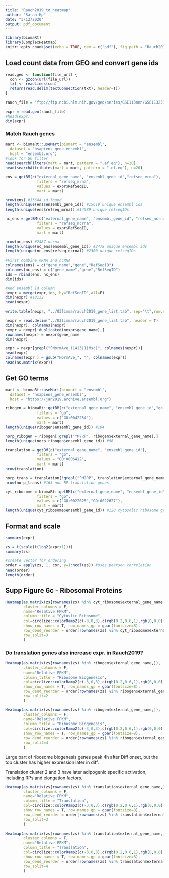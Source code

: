 ---
title: "Rauch2019_to_heatmap"
author: "Sarah Hp"
date: "3/12/2020"
output: pdf_document
---

```{r setup, message=FALSE}
library(biomaRt)
library(ComplexHeatmap)
knitr::opts_chunk$set(echo = TRUE, dev = c("pdf"), fig.path = "Rauch2019_to_heatmap/", fig.dim = c(4, 8))
```

## Load count data from GEO and convert gene ids

```{r}
read.geo <- function(file_url) {
  con <- gzcon(url(file_url))
  txt <- readLines(con)
  return(read.delim(textConnection(txt), header=T))
}
```


```{r}
rauch_file = "ftp://ftp.ncbi.nlm.nih.gov/geo/series/GSE113nnn/GSE113253/suppl/GSE113253%5FGeneExpr%5FAT%2Etxt%2Egz"

expr = read.geo(rauch_file)
#head(expr) 
dim(expr)
```

### Match Rauch genes


```{r id_match}
mart <- biomaRt::useMart(biomart = "ensembl",
  dataset = "hsapiens_gene_ensembl",
  host = "ensembl.org")
#look for GO filter
head(searchFilters(mart = mart, pattern = ".ef.eq"), n=20)
head(searchAttributes(mart = mart, pattern = ".ef.eq"), n=20)

ens = getBM(c("external_gene_name", "ensembl_gene_id","refseq_mrna"), 
              filters = "refseq_mrna",
              values = expr$RefSeqID,
              mart = mart)

nrow(ens) #15644 id found
length(unique(ens$ensembl_gene_id)) #15619 unique ensembl ids
length(unique(ens$refseq_mrna)) #14589 unique refseqIDs

nc_ens = getBM(c("external_gene_name", "ensembl_gene_id", "refseq_ncrna"), 
              filters = "refseq_ncrna",
              values = expr$RefSeqID,
              mart = mart)

nrow(nc_ens) #2487 ncrna
length(unique(nc_ens$ensembl_gene_id)) #2478 unique ensembl ids
length(unique(nc_ens$refseq_ncrna)) #2300 unique refseqIDs
```

```{r}
#First combine mRNA and ncRNA
colnames(ens) = c("gene_name","gene","RefSeqID")
colnames(nc_ens) = c("gene_name","gene","RefSeqID")
ids = rbind(ens, nc_ens)
dim(ids)

#Add ensembl Id column
nexpr = merge(expr,ids, by="RefSeqID",all=F)
dim(nexpr) #18132
head(nexpr)
```


```{r save}
write.table(nexpr, "../03limma/rauch2019_gene_list.tab", sep="\t",row.names=FALSE)
```


```{r load_saved_file}
nexpr = read.delim("../03limma/rauch2019_gene_list.tab", header = T)
dim(nexpr); colnames(nexpr)
nexpr = nexpr[!duplicated(nexpr$gene_name),]
rownames(nexpr) = nexpr$gene_name
dim(nexpr)

expr = nexpr[grepl("^NormAve_(14|3|1|Msc)", colnames(nexpr))]
head(expr)
colnames(expr ) = gsub("NormAve_", "", colnames(expr))
head(as.matrix(expr))
```

## Get GO terms

```{r}
mart <- biomaRt::useMart(biomart = "ensembl",
  dataset = "hsapiens_gene_ensembl",
  host = "https://jan2019.archive.ensembl.org")
```

```{r}
ribogen = biomaRt::getBM(c("external_gene_name", "ensembl_gene_id","go_linkage_type"), 
              filters = "go",
              values = c("GO:0042254"),
              mart = mart)
length(unique(ribogen$ensembl_gene_id)) #104

norp_ribogen = ribogen[!grepl("^M?RP", ribogen$external_gene_name),]
length(unique(norp_ribogen$ensembl_gene_id)) #96
```

```{r}
translation = getBM(c("external_gene_name", "ensembl_gene_id"), 
              filters = "go",
              values = "GO:0006412",
              mart = mart)
nrow(translation)

norp_trans = translation[!grepl("^M?RP", translation$external_gene_name),]
nrow(norp_trans) #165 non RP translation genes
```
```{r}
cyt_ribosome = biomaRt::getBM(c("external_gene_name", "ensembl_gene_id","go_linkage_type"), 
              filters = "go",
              values = c("GO:0022625","GO:0022627"),
              mart = mart)
length(unique(cyt_ribosome$ensembl_gene_id)) #120 cytosolic ribosome genes
```

## Format and scale
```{r}
summary(expr)

zs = t(scale(t(log2(expr+1))))
summary(zs)

#create vector for ordering
order = apply(zs, 1, cor, y=1:ncol(zs)) #uses pearson correlation
head(order)
length(order)
```
## Supp Figure 6c - Ribosomal Proteins

```{r FigureS6c}
Heatmap(as.matrix(zs[rownames(zs) %in% cyt_ribosome$external_gene_name,]),
        cluster_columns = F,
        name="Relative FPKM",
        column_title = "Cytoslic Ribosome",
        col=circlize::colorRamp2(c(-3,0,3),c(rgb(0.2,0.6,1),rgb(0,0,0),rgb(0.95,0.3,0.3))),
        show_row_names = T, row_names_gp = gpar(fontsize=8),
        row_dend_reorder = order[rownames(zs) %in% cyt_ribosome$external_gene_name],
        row_split=3
        )
```

### Do translation genes also increase expr. in Rauch2019?

```{r ribogen}
Heatmap(as.matrix(zs[rownames(zs) %in% ribogen$external_gene_name,]),
        cluster_columns = F,
        name="Relative FPKM",
        column_title = "Ribosome Biogenesis",
        col=circlize::colorRamp2(c(-3,0,3),c(rgb(0.2,0.6,1),rgb(0,0,0),rgb(0.95,0.3,0.3))),
        show_row_names = T, row_names_gp = gpar(fontsize=8),
        row_dend_reorder = order[rownames(zs) %in% ribogen$external_gene_name],
        row_split=2
        )

Heatmap(as.matrix(zs[rownames(zs) %in% ribogen$external_gene_name,]),
        cluster_columns = F,
        name="Relative FPKM",
        column_title = "Ribosome Biogenesis",
        col=circlize::colorRamp2(c(-3,0,3),c(rgb(0.2,0.6,1),rgb(0,0,0),rgb(0.95,0.3,0.3))),
        show_row_names = T, row_names_gp = gpar(fontsize=8),
        row_dend_reorder = order[rownames(zs) %in% ribogen$external_gene_name],
        row_split=4
        )
```

Large part of ribosome biogenesis genes peak 4h after Diff onset, but the top cluster has higher expression later in diff.  

Translation cluster 2 and 3 have later adipogenic specific activation, including RPs and elongation factors.

```{r translation}
Heatmap(as.matrix(zs[rownames(zs) %in% translation$external_gene_name,]),
        cluster_columns = F,
        name="Relative FPKM",
        column_title = "Translation",
        col=circlize::colorRamp2(c(-3,0,3),c(rgb(0.2,0.6,1),rgb(0,0,0),rgb(0.95,0.3,0.3))),
        show_row_names = T, row_names_gp = gpar(fontsize=8),
        row_dend_reorder = order[rownames(zs) %in% translation$external_gene_name],
        row_split=3
        )

Heatmap(as.matrix(zs[rownames(zs) %in% translation$external_gene_name,]),
        cluster_columns = F,
        name="Relative FPKM",
        column_title = "Translation",
        col=circlize::colorRamp2(c(-3,0,3),c(rgb(0.2,0.6,1),rgb(0,0,0),rgb(0.95,0.3,0.3))),
        show_row_names = T, row_names_gp = gpar(fontsize=8),
        row_dend_reorder = order[rownames(zs) %in% translation$external_gene_name],
        row_split=4
        )
```












































